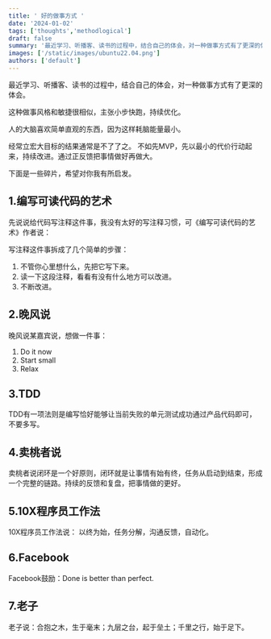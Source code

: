 ```yaml
---
title: ' 好的做事方式 '
date: '2024-01-02'
tags: ['thoughts','methodlogical']
draft: false
summary: '最近学习、听播客、读书的过程中，结合自己的体会，对一种做事方式有了更深的体会... '
images: ['/static/images/ubuntu22.04.png']
authors: ['default']
---
```



最近学习、听播客、读书的过程中，结合自己的体会，对一种做事方式有了更深的体会。

这种做事风格和敏捷很相似，主张小步快跑，持续优化。

人的大脑喜欢简单直观的东西，因为这样耗脑能量最小。

经常立宏大目标的结果通常是不了了之。 不如先MVP，先以最小的代价行动起来，持续改进。通过正反馈把事情做好再做大。

下面是一些碎片，希望对你我有所启发。

## 1.编写可读代码的艺术

先说说给代码写注释这件事，我没有太好的写注释习惯，可《编写可读代码的艺术》作者说：

写注释这件事拆成了几个简单的步骤：

1. 不管你心里想什么，先把它写下来。
2. 读一下这段注释，看看有没有什么地方可以改进。
3. 不断改进。

## 2.晚风说

晚风说某嘉宾说，想做一件事：

1. Do it now
2. Start small
3. Relax

## 3.TDD

TDD有一项法则是编写恰好能够让当前失败的单元测试成功通过产品代码即可，不要多写。

## 4.卖桃者说

卖桃者说闭环是一个好原则，闭环就是让事情有始有终，任务从启动到结束，形成一个完整的链路。持续的反馈和复盘，把事情做的更好。

## 5.10X程序员工作法

10X程序员工作法说： 以终为始，任务分解，沟通反馈，自动化。

## 6.Facebook
Facebook鼓励：Done is better than perfect.


## 7.老子

老子说：合抱之木，生于毫末；九层之台，起于垒土；千里之行，始于足下。

